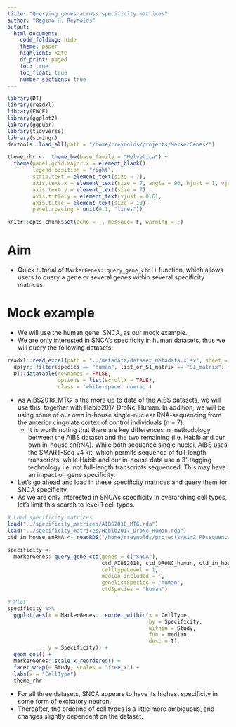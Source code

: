 ```yaml
---
title: "Querying genes across specificity matrices"
author: "Regina H. Reynolds"
output: 
  html_document:
    code_folding: hide
    theme: paper
    highlight: kate
    df_print: paged
    toc: true
    toc_float: true
    number_sections: true
---
```


```r

library(DT)
library(readxl)
library(EWCE)
library(ggplot2)
library(ggpubr)
library(tidyverse)
library(stringr)
devtools::load_all(path = "/home/rreynolds/projects/MarkerGenes/")

theme_rhr <-  theme_bw(base_family = "Helvetica") + 
  theme(panel.grid.major.x = element_blank(),
        legend.position = "right",
        strip.text = element_text(size = 7),
        axis.text.x = element_text(size = 7, angle = 90, hjust = 1, vjust = 0.5),
        axis.text.y = element_text(size = 7),
        axis.title.y = element_text(vjust = 0.6),
        axis.title = element_text(size = 10),
        panel.spacing = unit(0.1, "lines"))

knitr::opts_chunk$set(echo = T, message= F, warning = F)
```

# Aim
- Quick tutorial of `MarkerGenes::query_gene_ctd()` function, which allows users to query a gene or several genes within several specificity matrices.

# Mock example
- We will use the human gene, SNCA, as our mock example.
- We are only interested in SNCA's specificity in human datasets, thus we will query the following datasets:
```r

readxl::read_excel(path = "../metadata/dataset_metadata.xlsx", sheet = "Data") %>% 
  dplyr::filter(species == "human", list_or_SI_matrix == "SI_matrix") %>% 
  DT::datatable(rownames = FALSE,
                options = list(scrollX = TRUE),
                class = 'white-space: nowrap')

```

- As AIBS2018_MTG is the more up to data of the AIBS datasets, we will use this, together with Habib2017_DroNc_Human. In addition, we will be using some of our own in-house single-nuclear RNA-sequencing from the anterior cingulate cortex of control individuals (n = 7).
    - It is worth noting that there are key differences in methodology between the AIBS dataset and the two remaining (i.e. Habib and our own in-house snRNA). While both sequence single nuclei, AIBS uses the SMART-Seq v4 kit, which permits sequence of full-length transcripts, while Habib and our in-house data use a 3'-tagging technology i.e. not full-length transcripts sequenced. This may have an impact on gene specificity.
- Let's go ahead and load in these specificity matrices and query them for SNCA specificity.
- As we are only interested in SNCA's specificity in overarching cell types, let's limit this search to level 1 cell types.
```r

# Load specificity matrices
load("../specificity_matrices/AIBS2018_MTG.rda")
load("../specificity_matrices/Habib2017_DroNc_Human.rda")
ctd_in_house_snRNA <- readRDS("/home/rreynolds/projects/Aim2_PDsequencing_wd/results/snRNA/specificity_matrices/2020_March/ctd_Control.rds")

specificity <- 
  MarkerGenes::query_gene_ctd(genes = c("SNCA"),
                              ctd_AIBS2018, ctd_DRONC_human, ctd_in_house_snRNA,
                              celltypeLevel = 1, 
                              median_included = F,
                              genelistSpecies = "human", 
                              ctdSpecies = "human")

# Plot
specificity %>% 
  ggplot(aes(x = MarkerGenes::reorder_within(x = CellType, 
                                             by = Specificity, 
                                             within = Study, 
                                             fun = median, 
                                             desc = T), 
             y = Specificity)) + 
  geom_col() +
  MarkerGenes::scale_x_reordered() +
  facet_wrap(~ Study, scales = "free_x") + 
  labs(x = "CellType") +
  theme_rhr

```
- For all three datasets, SNCA appears to have its highest specificity in some form of excitatory neuron. 
- Thereafter, the ordering of cell types is a little more ambiguous, and changes slightly dependent on the dataset. 


